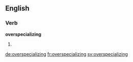 ==English==

===Verb===
'''overspecializing'''

# {{present participle of|overspecialize}}

[[de:overspecializing]]
[[fr:overspecializing]]
[[sv:overspecializing]]
